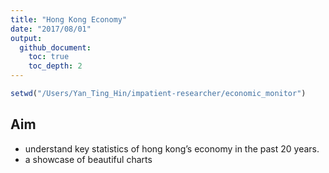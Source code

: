 ```yaml
---
title: "Hong Kong Economy"
date: "2017/08/01"
output:
  github_document:
    toc: true
    toc_depth: 2
---
```


```r
setwd("/Users/Yan_Ting_Hin/impatient-researcher/economic_monitor")
```

## Aim

- understand key statistics of hong kong's economy in the past 20 years.
- a showcase of beautiful charts